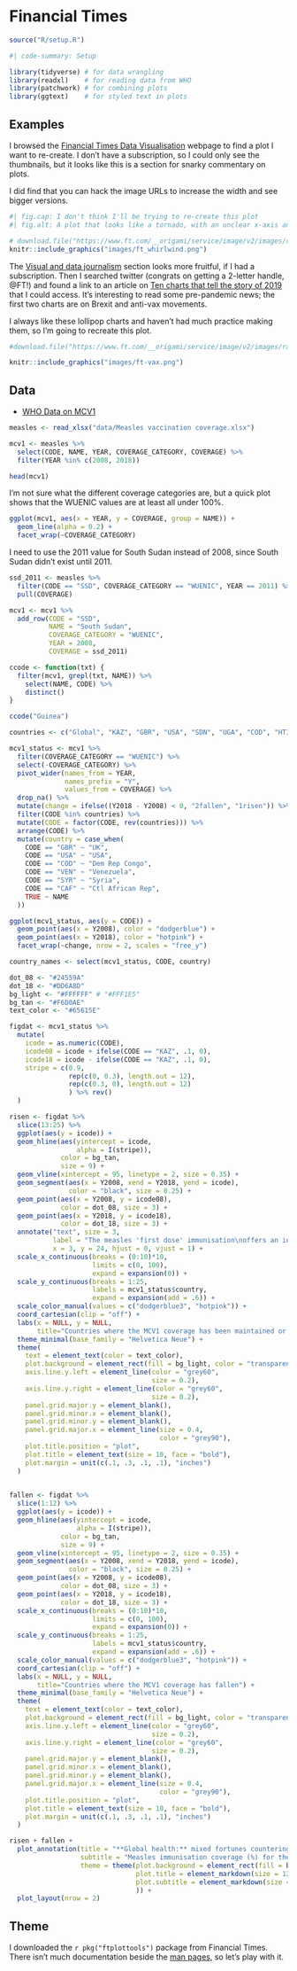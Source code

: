 # Financial Times

```r
source("R/setup.R")
```


```r
#| code-summary: Setup

library(tidyverse) # for data wrangling
library(readxl)    # for reading data from WHO
library(patchwork) # for combining plots
library(ggtext)    # for styled text in plots
```


## Examples

I browsed the [Financial Times Data Visualisation](https://www.ft.com/data-visualisation) webpage to find a plot I want to re-create. I don't have a subscription, so I could only see the thumbnails, but it looks like this is a section for snarky commentary on plots.

I did find that you can hack the image URLs to increase the width and see bigger versions.

```r
#| fig.cap: I don't think I'll be trying to re-create this plot
#| fig.alt: A plot that looks like a tornado, with an unclear x-axis and Average number of deaths per day on the y-axis, with different coloured spirals for each of 8 countries. The inference to be made from this graph is not clear, whcih is the point.

# download.file("https://www.ft.com/__origami/service/image/v2/images/raw/https%3A%2F%2Fd1e00ek4ebabms.cloudfront.net%2Fproduction%2Fdfac7f09-aaca-4e94-b4eb-b96180e69a8a.png?source=next&fit=scale-down&dpr=2&width=1200", "images/ft_whirlwind.png")
knitr::include_graphics("images/ft_whirlwind.png")
```

The [Visual and data journalism](https://www.ft.com/visual-and-data-journalism) section looks more fruitful, if I had a subscription. Then I searched twitter (congrats on getting a 2-letter handle, \@FT!) and found a link to an article on [Ten charts that tell the story of 2019](https://www.ft.com/content/62fbf660-2651-11ea-9a4f-963f0ec7e134) that I could access. It's interesting to read some pre-pandemic news; the first two charts are on Brexit and anti-vax movements. 

I always like these lollipop charts and haven't had much practice making them, so I'm going to recreate this plot.

```r
#download.file("https://www.ft.com/__origami/service/image/v2/images/raw/http%3A%2F%2Fcom.ft.imagepublish.upp-prod-eu.s3.amazonaws.com%2F6cc2d2d0-28a5-11ea-9a4f-963f0ec7e134?dpr=1&fit=scale-down&quality=highest&source=next&width=1200", "images/ft-vax.png")

knitr::include_graphics("images/ft-vax.png")
```


## Data

* [WHO Data on MCV1](https://immunizationdata.who.int/pages/coverage/mcv.html)

```r
measles <- read_xlsx("data/Measles vaccination coverage.xlsx")

mcv1 <- measles %>%
  select(CODE, NAME, YEAR, COVERAGE_CATEGORY, COVERAGE) %>%
  filter(YEAR %in% c(2008, 2018))

head(mcv1)
```

I'm not sure what the different coverage categories are, but a quick plot shows that the WUENIC values are at least all under 100%.

```r
ggplot(mcv1, aes(x = YEAR, y = COVERAGE, group = NAME)) +
  geom_line(alpha = 0.2) +
  facet_wrap(~COVERAGE_CATEGORY)
```

I need to use the 2011 value for South Sudan instead of 2008, since South Sudan didn't exist until 2011.

```r
ssd_2011 <- measles %>%
  filter(CODE == "SSD", COVERAGE_CATEGORY == "WUENIC", YEAR == 2011) %>%
  pull(COVERAGE)

mcv1 <- mcv1 %>%
  add_row(CODE = "SSD",
          NAME = "South Sudan",
          COVERAGE_CATEGORY = "WUENIC", 
          YEAR = 2008,
          COVERAGE = ssd_2011)
```



```r
ccode <- function(txt) { 
  filter(mcv1, grepl(txt, NAME)) %>% 
    select(NAME, CODE) %>% 
    distinct() 
}

ccode("Guinea")
```


```r
countries <- c("Global", "KAZ", "GBR", "USA", "SDN", "UGA", "COD", "HTI", "NGA", "ETH", "AGO", "SOM", "TCD", "THA", "UKR", "IDN", "VEN", "CMR", "PHL", "YEM", "SYR", "MDG", "SSD", "CAF", "GIN")

mcv1_status <- mcv1 %>%
  filter(COVERAGE_CATEGORY == "WUENIC") %>%
  select(-COVERAGE_CATEGORY) %>%
  pivot_wider(names_from = YEAR,
              names_prefix = "Y",
              values_from = COVERAGE) %>%
  drop_na() %>%
  mutate(change = ifelse((Y2018 - Y2008) < 0, "2fallen", "1risen")) %>%
  filter(CODE %in% countries) %>%
  mutate(CODE = factor(CODE, rev(countries))) %>%
  arrange(CODE) %>%
  mutate(country = case_when(
    CODE == "GBR" ~ "UK",
    CODE == "USA" ~ "USA",
    CODE == "COD" ~ "Dem Rep Congo",
    CODE == "VEN" ~ "Venezuela",
    CODE == "SYR" ~ "Syria",
    CODE == "CAF" ~ "Ctl African Rep",
    TRUE ~ NAME
  ))
```


```r
ggplot(mcv1_status, aes(y = CODE)) +
  geom_point(aes(x = Y2008), color = "dodgerblue") +
  geom_point(aes(x = Y2018), color = "hotpink") +
  facet_wrap(~change, nrow = 2, scales = "free_y")
```


```r
country_names <- select(mcv1_status, CODE, country)

dot_08 <- "#24559A"
dot_18 <- "#DD6A8D"
bg_light <- "#FFFFFF" # "#FFF1E5"
bg_tan <- "#F6D0AE"
text_color <- "#65615E"

figdat <- mcv1_status %>%
  mutate(
    icode = as.numeric(CODE),
    icode08 = icode + ifelse(CODE == "KAZ", .1, 0),
    icode18 = icode - ifelse(CODE == "KAZ", .1, 0),
    stripe = c(0.9, 
               rep(c(0, 0.3), length.out = 12), 
               rep(c(0.3, 0), length.out = 12)
               ) %>% rev()
  )
```


```r
risen <- figdat %>%
  slice(13:25) %>%
  ggplot(aes(y = icode)) +
  geom_hline(aes(yintercept = icode,
                 alpha = I(stripe)),
             color = bg_tan,
             size = 9) +
  geom_vline(xintercept = 95, linetype = 2, size = 0.35) +
  geom_segment(aes(x = Y2008, xend = Y2018, yend = icode), 
               color = "black", size = 0.25) +
  geom_point(aes(x = Y2008, y = icode08), 
             color = dot_08, size = 3) +
  geom_point(aes(x = Y2018, y = icode18), 
             color = dot_18, size = 3) +
  annotate("text", size = 3,
           label = "The measles 'first dose' immunisation\noffers an individual 90% protections from\nthe disease. Twenty-three countries have\nyet to introduce the second dose, which\nwould increase this cover to 99%.", 
           x = 3, y = 24, hjust = 0, vjust = 1) +
  scale_x_continuous(breaks = (0:10)*10, 
                     limits = c(0, 100),
                     expand = expansion(0)) +
  scale_y_continuous(breaks = 1:25, 
                     labels = mcv1_status$country,
                     expand = expansion(add = .6)) +
  scale_color_manual(values = c("dodgerblue3", "hotpink")) +
  coord_cartesian(clip = "off") +
  labs(x = NULL, y = NULL,
       title="Countries where the MCV1 coverage has been maintained or risen") +
  theme_minimal(base_family = "Helvetica Neue") +
  theme(
    text = element_text(color = text_color),
    plot.background = element_rect(fill = bg_light, color = "transparent"),
    axis.line.y.left = element_line(color = "grey60",
                                    size = 0.2),
    axis.line.y.right = element_line(color = "grey60",
                                    size = 0.2),
    panel.grid.major.y = element_blank(),
    panel.grid.minor.x = element_blank(),
    panel.grid.minor.y = element_blank(),
    panel.grid.major.x = element_line(size = 0.4, 
                                      color = "grey90"),
    plot.title.position = "plot",
    plot.title = element_text(size = 10, face = "bold"),
    plot.margin = unit(c(.1, .3, .1, .1), "inches")
  )
  
```


```r
fallen <- figdat %>%
  slice(1:12) %>%
  ggplot(aes(y = icode)) +
  geom_hline(aes(yintercept = icode,
                 alpha = I(stripe)),
             color = bg_tan,
             size = 9) +
  geom_vline(xintercept = 95, linetype = 2, size = 0.35) +
  geom_segment(aes(x = Y2008, xend = Y2018, yend = icode), 
               color = "black", size = 0.25) +
  geom_point(aes(x = Y2008, y = icode08), 
             color = dot_08, size = 3) +
  geom_point(aes(x = Y2018, y = icode18), 
             color = dot_18, size = 3) +
  scale_x_continuous(breaks = (0:10)*10, 
                     limits = c(0, 100),
                     expand = expansion(0)) +
  scale_y_continuous(breaks = 1:25, 
                     labels = mcv1_status$country,
                     expand = expansion(add = .6)) +
  scale_color_manual(values = c("dodgerblue3", "hotpink")) +
  coord_cartesian(clip = "off") +
  labs(x = NULL, y = NULL,
       title="Countries where the MCV1 coverage has fallen") +
  theme_minimal(base_family = "Helvetica Neue") +
  theme(
    text = element_text(color = text_color),
    plot.background = element_rect(fill = bg_light, color = "transparent"),
    axis.line.y.left = element_line(color = "grey60",
                                    size = 0.2),
    axis.line.y.right = element_line(color = "grey60",
                                    size = 0.2),
    panel.grid.major.y = element_blank(),
    panel.grid.minor.x = element_blank(),
    panel.grid.minor.y = element_blank(),
    panel.grid.major.x = element_line(size = 0.4, 
                                      color = "grey90"),
    plot.title.position = "plot",
    plot.title = element_text(size = 10, face = "bold"),
    plot.margin = unit(c(.1, .3, .1, .1), "inches")
  )

```


```r
risen + fallen +
  plot_annotation(title = "**Global health:** mixed fortunes countering the 'anti-vax' movement",
                  subtitle = "Measles immunisation coverage (%) for the first dose (MCV1) among 1 year olds  \nEstimates, as of Apr 23 2022\n\n<span style='color: #24559A; font-size: 22px;'>●</span> 2008 <span style='color: #DD6A8D; font-size: 22px;'>●</span> 2018", 
                  theme = theme(plot.background = element_rect(fill = bg_light, color = "transparent"),
                                plot.title = element_markdown(size = 12, face = "plain"),
                                plot.subtitle = element_markdown(size = 10, face = "plain")
                                )) +
  plot_layout(nrow = 2) 
```


## Theme

I downloaded the `r pkg("ftplottools")` package from Financial Times. There isn't much documentation beside the [man pages](https://rdrr.io/github/Financial-Times/ftplottools/man/), so let's play with it.

